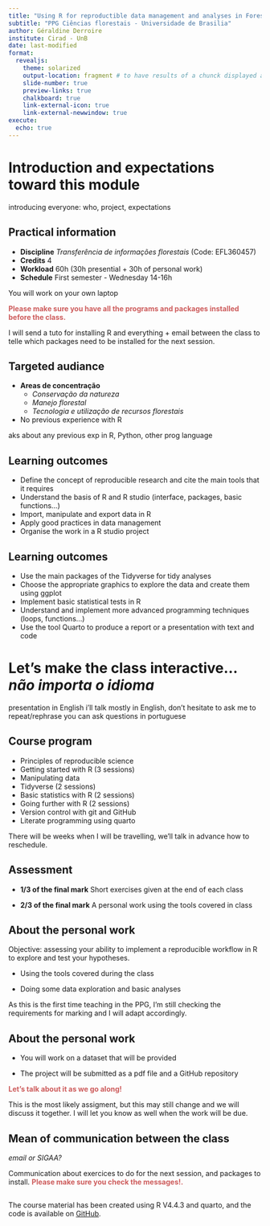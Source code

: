 ```yaml
---
title: "Using R for reproductible data management and analyses in Forest Sciences"
subtitle: "PPG Ciências florestais - Universidade de Brasilia"
author: Géraldine Derroire
institute: Cirad - UnB
date: last-modified
format: 
  revealjs:
    theme: solarized
    output-location: fragment # to have results of a chunck displayed after a click
    slide-number: true
    preview-links: true
    chalkboard: true
    link-external-icon: true
    link-external-newwindow: true
execute:
  echo: true    
---
```



# Introduction and expectations toward this module

::: {.notes}
introducing everyone: who, project, expectations
:::

## Practical information

- **Discipline** *Transferência de informações florestais* (Code: EFL360457)
- **Credits** 4
- **Workload** 60h (30h presential + 30h of personal work)
- **Schedule** First semester - Wednesday 14-16h

You will work on your own laptop

<span style="color:indianred;">**Please make sure you have all the programs and packages installed before the class.**</span>

::: notes
I will send a tuto for installing R and everything + email between the class to telle which packages need to be installed for the next session.
:::

## Targeted audiance

- **Areas de concentração** 
  * *Conservação da natureza*
  * *Manejo florestal*
  * *Tecnologia e utilização de recursos florestais*
- No previous experience with R

::: {.notes}
aks about any previous exp in R, Python, other prog language
:::

## Learning outcomes

::: {.incremental}
- Define the concept of reproducible research and cite the main tools that it requires
- Understand the basis of R and R studio (interface, packages, basic functions...)
- Import, manipulate and export data in R
- Apply good practices in data management
- Organise the work in a R studio project
:::


## Learning outcomes

::: {.incremental}
- Use the main packages of the Tidyverse for tidy analyses
- Choose the appropriate graphics to explore the data and create them using ggplot
- Implement basic statistical tests in R
- Understand and implement more advanced programming techniques (loops,
functions...)
- Use the tool Quarto to produce a report or a presentation with text and code
:::

# Let's make the class interactive... *não importa o idioma* 

::: {.notes}
presentation in English
i'll talk mostly in English, don't hesitate to ask me to repeat/rephrase
you can ask questions in portuguese
:::

## Course program

- Principles of reproducible science
- Getting started with R (3 sessions)
- Manipulating data
- Tidyverse (2 sessions)
- Basic statistics with R (2 sessions)
- Going further with R (2 sessions)
- Version control with git and GitHub
- Literate programming using quarto 

::: notes
There will be weeks when I will be travelling, we'll talk in advance how to reschedule.
:::

## Assessment

- **1/3 of the final mark** Short exercises given at the end of each class

- **2/3 of the final mark** A personal work using the tools covered in class

## About the personal work

Objective: assessing your ability to implement a reproducible workflow in R
to explore and test your hypotheses. <!--The relevance of the scientific question is **not** assessed.-->

- Using the tools covered during the class

- Doing some data exploration and basic analyses

::: notes
As this is the first time teaching in the PPG, I'm still checking the requirements for marking and I will adapt accordingly.
:::

## About the personal work

<!--- You are encourage to work on your own data, but I can provide some if needed-->

- You will work on a dataset that will be provided

- The project will be submitted as a pdf file and a GitHub repository

<span style="color:indianred;">**Let's talk about it as we go along!**</span>

::: notes
This is the most likely assigment, but this may still change and we will discuss it together.
I will let you know as well when the work will be due.
:::

## Mean of communication between the class

*email or SIGAA?*

Communication about exercices to do for the next session, and packages to install.
<span style="color:indianred;">**Please make sure you check the messages!.**</span>

## 

The course material has been created using R V4.4.3 and quarto, and the code is available on [GitHub](https://github.com/GeraldineDerroire/Course_R_Forest_Sciences/tree/main){preview-link="false"}.


  


